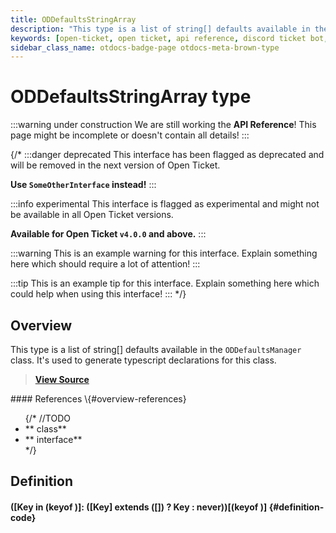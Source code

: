 ```yaml
---
title: ODDefaultsStringArray
description: "This type is a list of string[] defaults available in the `ODDefaultsManager` class. It's used to generate typescript declarations for this class."
keywords: [open-ticket, open ticket, api reference, discord ticket bot, type]
sidebar_class_name: otdocs-badge-page otdocs-meta-brown-type
---
```

<head>
    <link rel="apple-touch-icon" href="/img/logo_vertical.png"/>
</head>

# ODDefaultsStringArray <M color="brown">type</M>

:::warning under construction
We are still working the **API Reference**! This page might be incomplete or doesn't contain all details!
:::

{/*
:::danger deprecated
This interface has been flagged as deprecated and will be removed in the next version of Open Ticket.

**Use `SomeOtherInterface` instead!**
:::

:::info experimental
This interface is flagged as experimental and might not be available in all Open Ticket versions.

**Available for Open Ticket `v4.0.0` and above.**
:::

:::warning
This is an example warning for this interface. Explain something here which should require a lot of attention!
:::

:::tip
This is an example tip for this interface. Explain something here which could help when using this interface!
:::
*/}

## Overview
This type is a list of string[] defaults available in the `ODDefaultsManager` class.
It's used to generate typescript declarations for this class.

> [**View Source**](https://otgithub.dj-dj.be/tree/main/src/core/api/modules/defaults.ts#L215)

<FlexHorizontal>
<div style={{width:"50%"}}>
    #### References \{#overview-references}
    <ul>
        {/*
        //TODO
        <li>**<code><ApiUrl url="class:ODId" label="api.ODId"/></code> <M color="purple">class</M>**</li>
        <li>**<code><ApiUrl url="interface:ODExampleInterface" label="api.ODExampleInterface"/></code> <M color="gray">interface</M>**</li>
        */}
    </ul>
</div>
</FlexHorizontal>

## Definition
#### <ApiBlock>([Key in (keyof <ApiUrl url="interface:ODDefaults" label="api.ODDefaults"/>)]: (<ApiUrl url="interface:ODDefaults" label="api.ODDefaults"/>[Key] extends (<ApiUrl url="js:string" label="string"/>[]) ? Key : never))[(keyof <ApiUrl url="interface:ODDefaults" label="api.ODDefaults"/>)]</ApiBlock> {#definition-code}
